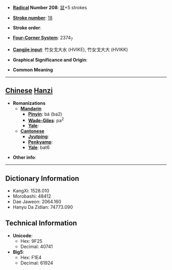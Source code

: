 * '''[[Wiktionary:Chinese radical index| Radical]] Number 208''': [[Wiktionary:Chinese radical index 鼠|鼠]]+5 strokes

* '''[[Wiktionary:Chinese total strokes index|Stroke number]]''': [[Wiktionary:Chinese total strokes index 18|18]]

* '''Stroke order''': 

* '''[[Wiktionary:Chinese four corner index|Four-Corner System]]''': 2374<sub>7</sub>

* '''[[Wiktionary:Chinese Cangjie index|Cangjie input]]''': 竹女戈大水 (HVIKE), 竹女戈大大 (HVIKK)

* '''Graphical Significance and Origin''': 

* '''Common Meaning'''

----

== [[Chinese]] [[Hanzi]] ==

* '''Romanizations'''
** '''[[Mandarin]]'''
*** '''[[Pinyin]]''': bá (ba2)
*** '''[[Wade-Giles]]''': pa<sup>2</sup>
*** '''[[Yale]]''': 
** '''[[Cantonese]]'''
*** '''[[Jyutping]]''':
*** '''[[Penkyamp]]''': 
*** '''[[Yale]]''': bat6

* '''Other info''': 

----

== Dictionary Information ==

* KangXi: 1528.010
* Morobashi: 48412
* Dae Jaweon: 2064.160
* Hanyu Da Zidian: 74773.090

== Technical Information ==

* '''Unicode''':
** Hex: 9F25
** Decimal: 40741
* '''Big5''':
** Hex: F1E4
** Decimal: 61924